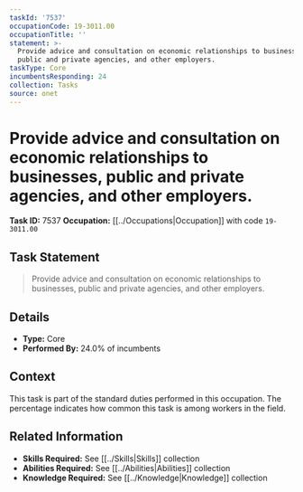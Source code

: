 ```yaml
---
taskId: '7537'
occupationCode: 19-3011.00
occupationTitle: ''
statement: >-
  Provide advice and consultation on economic relationships to businesses,
  public and private agencies, and other employers.
taskType: Core
incumbentsResponding: 24
collection: Tasks
source: onet
---
```

# Provide advice and consultation on economic relationships to businesses, public and private agencies, and other employers.

**Task ID:** 7537
**Occupation:** [[../Occupations|Occupation]] with code `19-3011.00`

## Task Statement

> Provide advice and consultation on economic relationships to businesses, public and private agencies, and other employers.

## Details

- **Type:** Core
- **Performed By:** 24.0% of incumbents

## Context

This task is part of the standard duties performed in this occupation. The percentage indicates how common this task is among workers in the field.

## Related Information

- **Skills Required:** See [[../Skills|Skills]] collection
- **Abilities Required:** See [[../Abilities|Abilities]] collection
- **Knowledge Required:** See [[../Knowledge|Knowledge]] collection
